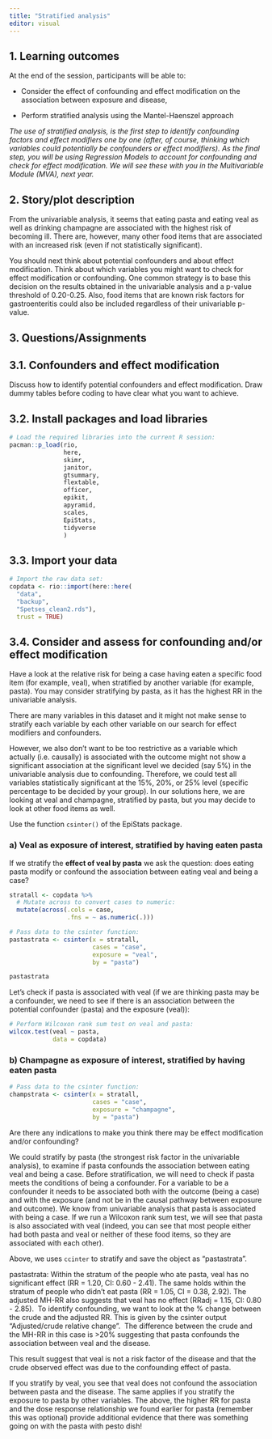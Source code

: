 ```yaml
---
title: "Stratified analysis"
editor: visual
---
```


## 1. Learning outcomes

At the end of the session, participants will be able to:

-   Consider the effect of confounding and effect modification on the association between exposure and disease,

-   Perform stratified analysis using the Mantel-Haenszel approach

*The use of stratified analysis, is the first step to identify confounding factors and effect modifiers one by one (after, of course, thinking which variables could potentially be confounders or effect modifiers). As the final step, you will be using Regression Models to account for confounding and check for effect modification. We will see these with you in the Multivariable Module (MVA), next year.*

## 2. Story/plot description

From the univariable analysis, it seems that eating pasta and eating veal as well as drinking champagne are associated with the highest risk of becoming ill. There are, however, many other food items that are associated with an increased risk (even if not statistically significant).

You should next think about potential confounders and about effect modification. Think about which variables you might want to check for effect modification or confounding. One common strategy is to base this decision on the results obtained in the univariable analysis and a p-value threshold of 0.20-0.25. Also, food items that are known risk factors for gastroenteritis could also be included regardless of their univariable p-value.

## 3. Questions/Assignments

## 3.1. Confounders and effect modification

Discuss how to identify potential confounders and effect modification. Draw dummy tables before coding to have clear what you want to achieve.

## 3.2. Install packages and load libraries

```r
# Load the required libraries into the current R session:
pacman::p_load(rio, 
               here, 
               skimr,
               janitor,
               gtsummary, 
               flextable,
               officer,
               epikit, 
               apyramid, 
               scales,
               EpiStats,
               tidyverse
               )
```

## 3.3. Import your data

```r
# Import the raw data set: 
copdata <- rio::import(here::here(
  "data",
  "backup",
  "Spetses_clean2.rds"), 
  trust = TRUE)
```

## 3.4. Consider and assess for confounding and/or effect modification

Have a look at the relative risk for being a case having eaten a specific food item (for example, veal), when stratified by another variable (for example, pasta). You may consider stratifying by pasta, as it has the highest RR in the univariable analysis.

There are many variables in this dataset and it might not make sense to stratify each variable by each other variable on our search for effect modifiers and confounders.

However, we also don't want to be too restrictive as a variable which actually (i.e. causally) is associated with the outcome might not show a significant association at the significant level we decided (say 5%) in the univariable analysis due to confounding. Therefore, we could test all variables statistically significant at the 15%, 20%, or 25% level (specific percentage to be decided by your group). In our solutions here, we are looking at veal and champagne, stratified by pasta, but you may decide to look at other food items as well.

::: {.callout-tip title="Need a little bit of help?" collapse="true"}
Use the function `csinter()` of the EpiStats package.
:::

### a) Veal as exposure of interest, stratified by having eaten pasta

If we stratify the **effect of veal by pasta** we ask the question: does eating pasta modify or confound the association between eating veal and being a case?

```r
stratall <- copdata %>% 
  # Mutate across to convert cases to numeric:
  mutate(across(.cols = case, 
                .fns = ~ as.numeric(.)))

# Pass data to the csinter function:
pastastrata <- csinter(x = stratall, 
                       cases = "case", 
                       exposure = "veal", 
                       by = "pasta")

pastastrata
```

Let's check if pasta is associated with veal (if we are thinking pasta may be a confounder, we need to see if there is an association between the potential confounder (pasta) and the exposure (veal)):

```r
# Perform Wilcoxon rank sum test on veal and pasta:
wilcox.test(veal ~ pasta, 
            data = copdata)
```

### b) Champagne as exposure of interest, stratified by having eaten pasta

```r
# Pass data to the csinter function:
champstrata <- csinter(x = stratall, 
                       cases = "case", 
                       exposure = "champagne", 
                       by = "pasta")
```

::: {.callout-warning title="Let's stop and... think!" collapse="true"}
Are there any indications to make you think there may be effect modification and/or confounding?
:::

We could stratify by pasta (the strongest risk factor in the univariable analysis), to examine if pasta confounds the association between eating veal and being a case. Before stratification, we will need to check if pasta meets the conditions of being a confounder. For a variable to be a confounder it needs to be associated both with the outcome (being a case) and with the exposure (and not be in the causal pathway between exposure and outcome). We know from univariable analysis that pasta is associated with being a case. If we run a Wilcoxon rank sum test, we will see that pasta is also associated with veal (indeed, you can see that most people either had both pasta and veal or neither of these food items, so they are associated with each other).

Above, we uses `ccinter` to stratify and save the object as "pastastrata".

pastastrata: Within the stratum of the people who ate pasta, veal has no significant effect (RR = 1.20, CI: 0.60 - 2.41). The same holds within the stratum of people who didn't eat pasta (RR = 1.05, CI = 0.38, 2.92). The adjusted MH-RR also suggests that veal has no effect (RRadj = 1.15, CI: 0.80 - 2.85).  To identify confounding, we want to look at the % change between the crude and the adjusted RR. This is given by the csinter output "Adjusted/crude relative change".  The difference between the crude and the MH-RR in this case is \>20% suggesting that pasta confounds the association between veal and the disease.

This result suggest that veal is not a risk factor of the disease and that the crude observed effect was due to the confounding effect of pasta.

If you stratify by veal, you see that veal does not confound the association between pasta and the disease. The same applies if you stratify the exposure to pasta by other variables. The above, the higher RR for pasta and the dose response relationship we found earlier for pasta (remember this was optional) provide additional evidence that there was something going on with the pasta with pesto dish!
